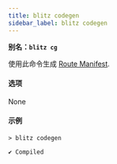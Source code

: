 ```yaml
---
title: blitz codegen
sidebar_label: blitz codegen
---
```


**别名：`blitz cg`**

使用此命令生成 [Route Manifest](./route-manifest).

#### 选项

None

#### 示例

```
> blitz codegen

✔ Compiled
```
